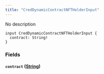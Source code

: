 ```yaml
---
title: "CredDynamicContractNFTHolderInput"
---
```


No description

```
input CredDynamicContractNFTHolderInput {
  contract: String!
}

```

### Fields[](#fields "Direct link to heading")

#### `contract` ([String](/developer/graphql-api/references/scalars/string))[](#contract-string "Direct link to heading")